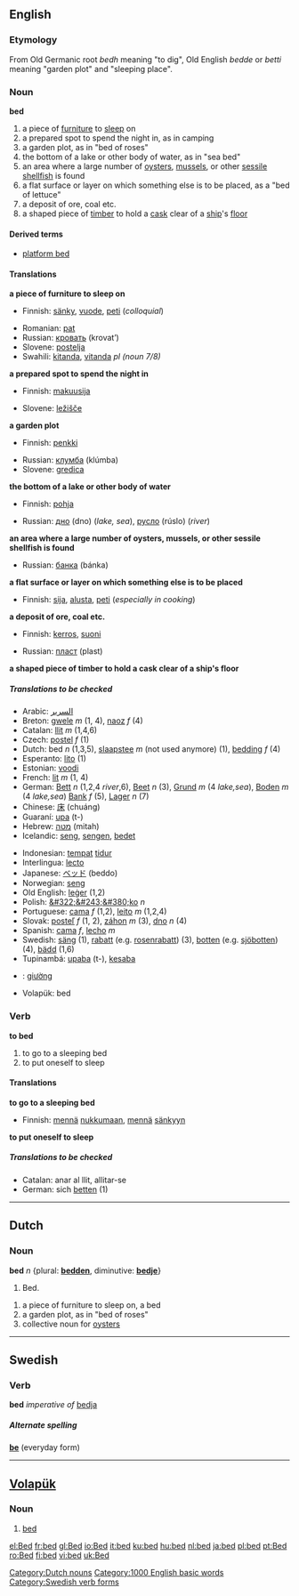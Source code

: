 ==English==
{{rank|copyright|4|late|529|bed|living|view|although}}

=== Etymology ===
From Old Germanic root ''bedh'' meaning "to dig", Old English ''bedde'' or ''betti'' meaning "garden plot" and "sleeping place".

=== Noun ===

'''bed'''

#a piece of [[furniture]] to [[sleep]] on
#a prepared spot to spend the night in, as in camping
#a garden plot, as in "bed of roses"
#the bottom of a lake or other body of water, as in "sea bed"
#an area where a large number of [[oyster]]s, [[mussel]]s, or other [[sessile]] [[shellfish]] is found
#a flat surface or layer on which something else is to be placed, as a "bed of lettuce"
#a deposit of ore, coal etc.
#a shaped piece of [[timber]] to hold a [[cask]] clear of a [[ship]]'s [[floor]]

==== Derived terms ====
*[[platform bed]]

==== Translations ====
'''a piece of furniture to sleep on'''
{{top}}
*Finnish: [[sänky]], [[vuode]], [[peti]] (''colloquial'')
{{mid}}
*Romanian: [[pat]] {{n}}
*Russian: [[кровать]] (krovat’) {{f}}
*Slovene: [[postelja]] {{f}}
*Swahili: [[kitanda]], [[vitanda]] ''pl (noun 7/8)''
{{bottom}}

'''a prepared spot to spend the night in'''
{{top}}
*Finnish: [[makuusija]]
{{mid}}
*Slovene: [[ležišče]] {{n}}

{{bottom}}

'''a garden plot'''
{{top}}
*Finnish: [[penkki]]
{{mid}}
*Russian: [[клумба]] (klúmba) {{f}}
*Slovene: [[gredica]] {{f}}
{{bottom}}

'''the bottom of a lake or other body of water'''
{{top}}
*Finnish: [[pohja]]
{{mid}}
*Russian: [[дно]] (dno) {{n}} (''lake, sea''), [[русло]] (rúslo) {{n}} (''river'')
{{bottom}}

'''an area where a large number of oysters, mussels, or other sessile shellfish is found'''
{{top}}

{{mid}}
*Russian: [[банка]] (bánka) {{f}}
{{bottom}}

'''a flat surface or layer on which something else is to be placed'''
{{top}}
*Finnish: [[sija]], [[alusta]], [[peti]] (''especially in cooking'')
{{mid}}

{{bottom}}

'''a deposit of ore, coal etc.'''
{{top}}
*Finnish: [[kerros]], [[suoni]]
{{mid}}
*Russian: [[пласт]] (plast) {{m}}
{{bottom}}

'''a shaped piece of timber to hold a cask clear of a ship's floor'''
{{top}}

{{mid}}

{{bottom}}

=====Translations to be checked=====
<!--Remove this section once all of the translations below have been moved into the tables above.-->
{{checktrans}}

{{top}}
*Arabic: [[السرير]]
*Breton: [[gwele]] ''m'' (1, 4), [[naoz]] ''f'' (4)
*Catalan: [[llit]] ''m'' (1,4,6)
*Czech: [[postel]] ''f'' (1)
*Dutch: bed ''n'' (1,3,5), [[slaapstee]] ''m'' (not used anymore) (1), [[bedding]] ''f'' (4)
*Esperanto: [[lito]] (1)
*Estonian: [[voodi]]
*French: [[lit]] ''m'' (1, 4)
*German: [[Bett]] ''n'' (1,2,4 ''river'',6), [[Beet]] ''n'' (3), [[Grund]] ''m'' (4 ''lake,sea''), [[Boden]] ''m'' (4 ''lake,sea'') [[Bank]] ''f'' (5), [[Lager]] ''n'' (7)
*Chinese: [[床]] (chuáng)
*Guaraní: [[upa]] (t-)
*Hebrew: [[מטה]] (mitah)
*Icelandic: [[seng]], [[sengen]], [[bedet]] 
{{mid}}
*Indonesian: [[tempat]] [[tidur]]
*Interlingua: [[lecto]]
*Japanese: [[ベッド]] (beddo)
*Norwegian: [[seng]] {{c}}
*Old English: [[leger#Old English|leġer]] (1,2)
*Polish: [[&#322;&#243;&#380;ko]] ''n''
*Portuguese: [[cama]] ''f'' (1,2), [[leito]] ''m'' (1,2,4)
*Slovak: [[posteľ]] ''f'' (1, 2), [[záhon]] ''m'' (3), [[dno]] ''n'' (4)
*Spanish: [[cama]] ''f'', [[lecho]] ''m''
*Swedish: [[säng]] (1), [[rabatt]] (e.g. [[rosenrabatt]]) (3), [[botten]] (e.g. [[sjöbotten]]) (4), [[bädd]] (1,6)
*Tupinambá: [[upaba]] (t-), [[kesaba]]
*{{vi}}: [[giường]]
*Volapük: bed
{{bottom}}

=== Verb ===

'''to bed'''

#to go to a sleeping bed
#to put oneself to sleep

====Translations====
'''to go to a sleeping bed'''
{{top}}
*Finnish: [[mennä]] [[nukkua|nukkumaan]], [[mennä]] [[sänky]]yn
{{mid}}

{{bottom}}

'''to put oneself to sleep'''
{{top}}

{{mid}}

{{bottom}}


=====Translations to be checked=====
<!--Remove this section once all of the translations below have been moved into the tables above.-->
{{checktrans}}

*Catalan: anar al llit, allitar-se
*German: sich [[betten]] (1)

----

==Dutch==
===Noun===
'''bed''' ''n'' {plural: '''[[bedden]]''', diminutive: '''[[bedje]]'''}
#Bed.

#a piece of furniture to sleep on, a bed
#a garden plot, as in "bed of roses"
#collective noun for [[oyster]]s

[[Category:Dutch nouns]]
----

== Swedish ==
=== Verb ===
'''bed''' ''imperative of'' [[bedja]]

=====Alternate spelling=====
'''[[be]]''' (everyday form)
----

== [[Volapük]] ==
===  Noun === 
# [[bed]]


[[Category:1000 English basic words]]
[[Category:Swedish verb forms]]

{{TOW}}

[[el:Bed]]
[[fr:bed]]
[[gl:Bed]]
[[io:Bed]]
[[it:bed]]
[[ku:bed]]
[[hu:bed]]
[[nl:bed]]
[[ja:bed]]
[[pl:bed]]
[[pt:Bed]]
[[ro:Bed]]
[[fi:bed]]
[[vi:bed]]
[[uk:Bed]]
